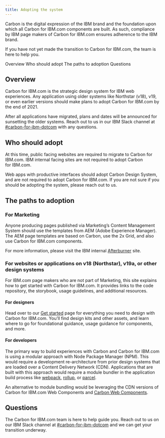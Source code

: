 ```yaml
---
title: Adopting the system
---
```



<PageDescription>

Carbon is the digital expression of the IBM brand and the foundation upon which all Carbon for IBM.com components are built. As such, compliance by IBM page makers of Carbon for IBM.com ensures adherence to the IBM brand.

If you have not yet made the transition to Carbon for IBM.com, the team is here to help you.

</PageDescription>

<AnchorLinks>

<AnchorLink>Overview</AnchorLink>
<AnchorLink>Who should adopt</AnchorLink>
<AnchorLink>The paths to adoption</AnchorLink>
<AnchorLink>Questions</AnchorLink>

</AnchorLinks>

## Overview

Carbon for IBM.com is the strategic design system for IBM web experiences. Any application using older systems like Northstar (v18), v19, or even earlier versions should make plans to adopt Carbon for IBM.com by the end of 2021.

After all applications have migrated, plans and dates will be announced for sunsetting the older systems. Reach out to us in our IBM Slack channel at [#carbon-for-ibm-dotcom](https://ibm-studios.slack.com/archives/C2PLX8GQ6) with any questions.

## Who should adopt

At this time, public facing websites are required to migrate to Carbon for IBM.com. IBM internal facing sites are not required to adopt Carbon for IBM.com.

Web apps with productive interfaces should adopt Carbon Design System, and are not required to adopt Carbon for IBM.com. If you are not sure if you should be adopting the system, please reach out to us.

## The paths to adoption

### For Marketing

Anyone producing pages published via Marketing’s Content Management System should use the templates from AEM (Adobe Experience Manager). The AEM page templates are based on Carbon, use the 2x Grid, and also use Carbon for IBM.com components.

For more information, please visit the IBM internal [Afterburner](https://w3.ibm.com/w3publisher/adobe/platforms/content-management) site.

### For websites or applications on v18 (Northstar), v19a, or other design systems

For IBM.com page makers who are not part of Marketing, this site explains how to get started with Carbon for IBM.com. It provides links to the code repository, the storybook, usage guidelines, and additional resources.

#### For designers

Head over to our [Get started](/designing/) page for everything you need to design with Carbon for IBM.com. You’ll find design kits and other assets, and learn where to go for foundational guidance, usage guidance for components, and more.

#### For developers

The primary way to build experiences with Carbon and Carbon for IBM.com is using a modular approach with Node Package Manager (NPM). This would require a development re-architecture from prior design systems that are loaded over a Content Delivery Network (CDN). Applications that are built with this approach would require a module bundler in the application build process like [webpack](https://webpack.github.io/), [rollup](https://rollupjs.org/), or [parcel](https://parceljs.org/).

An alternative to module bundling would be leveraging the CDN versions of <Link to="/developing/frameworks/web-components">Carbon for IBM.com Web Components</Link> and [Carbon Web Components](https://www.carbondesignsystem.com/developing/frameworks/web-components/).

## Questions

The Carbon for IBM.com team is here to help guide you. Reach out to us on our IBM Slack channel at
[#carbon-for-ibm-dotcom](https://ibm-studios.slack.com/archives/C2PLX8GQ6) and we can get your transition underway.
